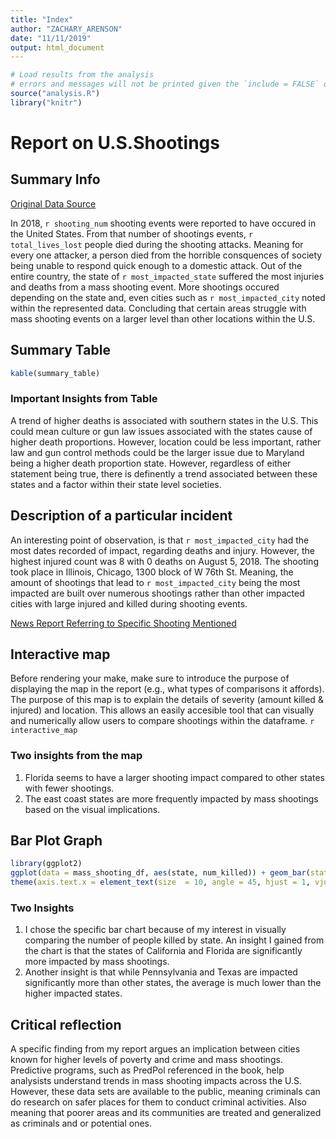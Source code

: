 ```yaml
---
title: "Index"
author: "ZACHARY_ARENSON"
date: "11/11/2019"
output: html_document
---
```


```r
# Load results from the analysis
# errors and messages will not be printed given the `include = FALSE` option
source("analysis.R")
library("knitr")
```
# Report on U.S.Shootings

## Summary Info

[Original Data Source](https://www.gunviolencearchive.org/reports/mass-shooting)

In 2018, `r shooting_num` shooting events were reported to have occured in the United States. From that number of shootings events, `r total_lives_lost` people died during the shooting attacks. Meaning for every one attacker, a person died from the horrible consquences of society being unable to respond quick enough to a domestic attack. Out of the entire country, the state of `r most_impacted_state` suffered the most injuries and deaths from a mass shooting event. More shootings occured depending on the state and, even cities such as `r most_impacted_city` noted within the represented data. Concluding that certain areas struggle with mass shooting events on a larger level than other locations within the U.S.

## Summary Table
```r
kable(summary_table)
```

### Important Insights from Table
A trend of higher deaths is associated with southern states in the U.S. This could mean culture or gun law issues associated with the states cause of higher death proportions. However, location could be less important, rather law and gun control methods could be the larger issue due to Maryland being a higher death proportion state. However, regardless of either statement being true, there is definently a trend associated between these states and a factor within their state level societies.

## Description of a particular incident
An interesting point of observation, is that `r most_impacted_city` had the most dates recorded of impact, regarding deaths and injury. However, the highest injured count was 8 with 0 deaths on August 5, 2018. The shooting took place in	Illinois, Chicago,	1300 block of W 76th St. Meaning, the amount of shootings that lead to `r most_impacted_city` being the most impacted are built over numerous shootings rather than other impacted cities with large injured and killed during shooting events.

[News Report Referring to Specific Shooting Mentioned](https://www.chicagotribune.com/news/breaking/ct-met-chicago-shootings-violence-20180804-story.html)

## Interactive map
Before rendering your make, make sure to introduce the purpose of displaying the map in the report (e.g., what types of comparisons it affords).
The purpose of this map is to explain the details of severity (amount killed & injured) and location. This allows an easily accesible tool that can visually and numerically allow users to compare shootings within the dataframe.
`r interactive_map`

### Two insights from the map
1) Florida seems to have a larger shooting impact compared to other states with fewer shootings.
2) The east coast states are more frequently impacted by mass shootings based on the visual implications.

## Bar Plot Graph
```r
library(ggplot2)
ggplot(data = mass_shooting_df, aes(state, num_killed)) + geom_bar(stat="identity") + scale_x_discrete(labels = abbreviate) +
theme(axis.text.x = element_text(size  = 10, angle = 45, hjust = 1, vjust = 1))
```

### Two Insights
1) I chose the specific bar chart because of my interest in visually comparing the number of people killed by state. An insight I gained from the chart is that the states of California and Florida are significantly more impacted by mass shootings. 
2) Another insight is that while Pennsylvania and Texas are impacted significantly more than other states, the average is much lower than the higher impacted states.

## Critical reflection 
A specific finding from my report argues an implication between cities known for higher levels of poverty and crime and mass shootings. Predictive programs, such as PredPol referenced in the book, help analysists understand trends in mass shooting impacts across the U.S. However, these data sets are available to the public, meaning criminals can do research on safer places for them to conduct criminal activities. Also meaning that poorer areas and its communities are treated and generalized as criminals and or potential ones.